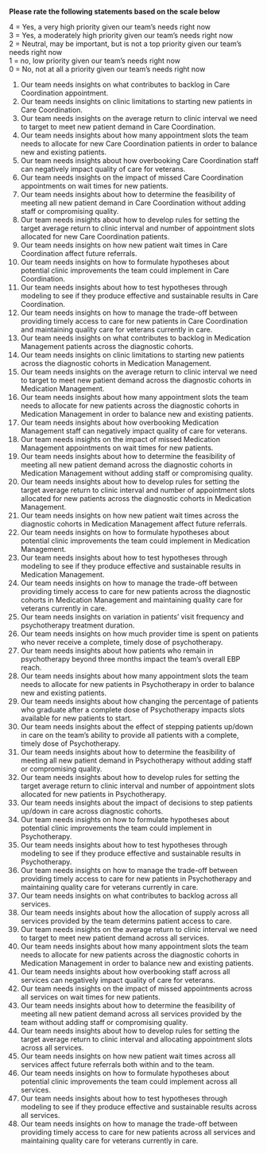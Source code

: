 **Please rate the following statements based on the scale below**  

4 = Yes, a very high priority given our team's needs right now  
3 = Yes, a moderately high priority given our team's needs right now  
2 = Neutral, may be important, but is not a top priority given our team's needs right now  
1 = no, low priority given our team's needs right now  
0 = No, not at all a priority given our team's needs right now  


1. Our team needs insights on what contributes to backlog in Care Coordination appointment.  
2. Our team needs insights on clinic limitations to starting new patients in Care Coordination.  
3. Our team needs insights on the average return to clinic interval we need to target to meet new patient demand in Care Coordination.   
4. Our team needs insights about how many appointment slots the team needs to allocate for new Care Coordination patients in order to balance new and existing patients.  
5. Our team needs insights about how overbooking Care Coordination staff can negatively impact quality of care for veterans.  
6. Our team needs insights on the impact of missed Care Coordination appointments on wait times for new patients.  
7. Our team needs insights about how to determine the feasibility of meeting all new patient demand in Care Coordination without adding staff or compromising quality.  
8. Our team needs insights about how to develop rules for setting the target average return to clinic interval and number of appointment slots allocated for new Care Coordination patients.  
9. Our team needs insights on how new patient wait times in Care Coordination affect future referrals.  
10. Our team needs insights on how to formulate hypotheses about potential clinic improvements the team could implement in Care Coordination.  
11. Our team needs insights about how to test hypotheses through modeling to see if they produce effective and sustainable results in Care Coordination.   
12. Our team needs insights on how to manage the trade-off between providing timely access to care for new patients in Care Coordination and maintaining quality care for veterans currently in care.  
13. Our team needs insights on what contributes to backlog in Medication Management patients across the diagnostic cohorts.
14. Our team needs insights on clinic limitations to starting new patients across the diagnostic cohorts in Medication Management.
15. Our team needs insights on the average return to clinic interval we need to target to meet new patient demand across the diagnostic cohorts in Medication Management.  
16. Our team needs insights about how many appointment slots the team needs to allocate for new patients across the diagnostic cohorts in Medication Management in order to balance new and existing patients.  
17. Our team needs insights about how overbooking Medication Management staff can negatively impact quality of care for veterans.  
18. Our team needs insights on the impact of missed Medication Management appointments on wait times for new patients.  
19. Our team needs insights about how to determine the feasibility of meeting all new patient demand across the diagnostic cohorts in Medication Management without adding staff or compromising quality.  
20. Our team needs insights about how to develop rules for setting the target average return to clinic interval and number of appointment slots allocated for new patients across the diagnostic cohorts in Medication Management.  
21. Our team needs insights on how new patient wait times across the diagnostic cohorts in Medication Management affect future referrals.  
22. Our team needs insights on how to formulate hypotheses about potential clinic improvements the team could implement in Medication Management.  
23. Our team needs insights about how to test hypotheses through modeling to see if they produce effective and sustainable results in Medication Management.  
24. Our team needs insights on how to manage the trade-off between providing timely access to care for new patients across the diagnostic cohorts in Medication Management and maintaining quality care for veterans currently in care.  
25. Our team needs insights on variation in patients' visit frequency and psychotherapy treatment duration.  
26. Our team needs insights on how much provider time is spent on patients who never receive a complete, timely dose of psychotherapy.
27. Our team needs insights about how patients who remain in psychotherapy beyond three months impact the team's overall EBP reach.  
28. Our team needs insights about how many appointment slots the team needs to allocate for new patients in Psychotherapy in order to balance new and existing patients.  
29. Our team needs insights about how changing the percentage of patients who graduate after a complete dose of Psychotherapy impacts slots available for new patients to start.  
30. Our team needs insights about the effect of stepping patients up/down in care on the team's ability to provide all patients with a complete, timely dose of Psychotherapy.
31. Our team needs insights about how to determine the feasibility of meeting all new patient demand in Psychotherapy without adding staff or compromising quality.  
32. Our team needs insights about how to develop rules for setting the target average return to clinic interval and number of appointment slots allocated for new patients in Psychotherapy.  
33. Our team needs insights about the impact of decisions to step patients up/down in care across diagnostic cohorts.
34. Our team needs insights on how to formulate hypotheses about potential clinic improvements the team could implement in Psychotherapy.  
35. Our team needs insights about how to test hypotheses through modeling to see if they produce effective and sustainable results in Psychotherapy.     
36. Our team needs insights on how to manage the trade-off between providing timely access to care for new patients in Psychotherapy and maintaining quality care for veterans currently in care.  
37. Our team needs insights on what contributes to backlog across all services.
38. Our team needs insights about how the allocation of supply across all services provided by the team determins patient access to care.
39. Our team needs insights on the average return to clinic interval we need to target to meet new patient demand across all services.
40. Our team needs insights about how many appointment slots the team needs to allocate for new patients across the diagnostic cohorts in Medication Management in order to balance new and existing patients.  
41. Our team needs insights about how overbooking staff across all services can negatively impact quality of care for veterans.  
42. Our team needs insights on the impact of missed appointments across all services on wait times for new patients.  
43. Our team needs insights about how to determine the feasibility of meeting all new patient demand across all services provided by the team without adding staff or compromising quality.  
44. Our team needs insights about how to develop rules for setting the target average return to clinic interval and allocating appointment slots across all services.  
45. Our team needs insights on how new patient wait times across all services affect future referrals both within and to the team.  
46. Our team needs insights on how to formulate hypotheses about potential clinic improvements the team could implement across all services.
47. Our team needs insights about how to test hypotheses through modeling to see if they produce effective and sustainable results across all services.   
48. Our team needs insights on how to manage the trade-off between providing timely access to care for new patients across all services and maintaining quality care for veterans currently in care.  
